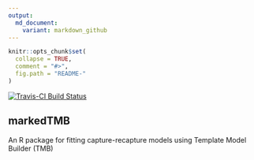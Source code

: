 ```yaml
---
output:
  md_document:
    variant: markdown_github
---
```


<!-- README.md is generated from README.Rmd. Please edit that file -->

```r
knitr::opts_chunk$set(
  collapse = TRUE,
  comment = "#>",
  fig.path = "README-"
)
```

[![Travis-CI Build Status](https://travis-ci.org/jlaake/markedTMB.svg?branch=master)](https://travis-ci.org/jlaake/markedTMB)

## markedTMB

An R package for fitting capture-recapture models using Template Model Builder (TMB)

<!-- ### Disclaimer -->
<!-- *This software package is developed and maintained by scientists at the NOAA Fisheries Alaska Fisheries Science Center and should be considered a fundamental research communication. The recommendations and conclusions presented here are those of the authors and this software should not be construed as official communication by NMFS, NOAA, or the U.S. Dept. of Commerce. In addition, reference to trade names does not imply endorsement by the National Marine Fisheries Service, NOAA. While the best efforts have been made to insure the highest quality, tools such as this are under constant development and are subject to change.* -->
